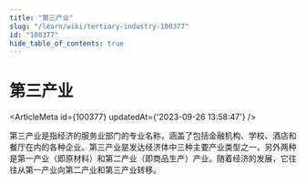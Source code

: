 ```yaml
---
title: "第三产业"
slug: "/learn/wiki/tertiary-industry-100377"
id: "100377"
hide_table_of_contents: true
---
```



# 第三产业

<ArticleMeta id={100377} updatedAt={'2023-09-26 13:58:47'} />
<div className='border-solid border-b border-t-0 my-4 border-[var(--ifm-color-gray-300)]' />

第三产业是指经济的服务业部门的专业名称，涵盖了包括金融机构、学校、酒店和餐厅在内的各种企业。第三产业是发达经济体中三种主要产业类型之一，另外两种是第一产业（即原材料）和第二产业（即商品生产）产业。随着经济的发展，它往往从第一产业向第二产业和第三产业转移。
